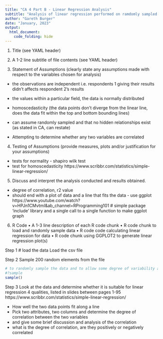 ```yaml
---
title: "CA 4 Part B - Linear Regression Analysis"
subtitle: "Analysis of linear regression performed on ramdomly sampled data from a pair of columns from a survey of gamer preferences"
author: "Gareth Burger"
date: "January, 2023"
output: 
  html_document:
    code_folding: hide
---
```



1. Title (see YAML header)

2. A 1-2 line subtitle of file contents (see YAML header)

3. Statement of Assumptions (clearly state any assumptions made with respect to the variables chosen
for analysis)
 - the observations are independent i.e. respondents 1 giving their results didn't affects respondent 2's results
 - the values within a particular field, the data is normally distributed
 - homoscedasticity (the data points don't diverge from the linear line, does the data fit within the top and bottom bounding lines)
 - can assume randomly sampled and that no hidden relationships exist (as stated in CA, can restate)


- Attempting to determine whether any two variables are correlated

4. Testing of Assumptions (provide measures, plots and/or justification for your assumptions)
 - tests for normality - shapiro wilk test
 - test for homoscedasticity
 https://www.scribbr.com/statistics/simple-linear-regression/

5. Discuss and interpret the analysis conducted and results obtained.
- degree of correlation, r2 value
- should end with a plot of data and a line that fits the data - use ggplot https://www.youtube.com/watch?v=HPJn1CMvtmI&ab_channel=RProgramming101
# simple package 'include' library and a single call to a single function to make ggplot graph

6. R Code
• A 1-3 line description of each R code chunk
• R code chunk to load and randomly sample data
• R code code calculating linear regression for data
• R code chunk using GGPLOT2 to generate linear regression plot(s)

Step 1
# load the data
Load the csv file

Step 2
Sample 200 random elements from the file
```r
# to randomly sample the data and to allow some degree of variability across results
#?sample
sample()
```

Step 3
Look at the data and determine whether it is suitable for linear regression
4 qualities, listed in slides between pages 1-95
https://www.scribbr.com/statistics/simple-linear-regression/

- How well the two data points fit along a line
- Pick two attributes, two columns and determine the degree of correlation between the two variables
- and give some brief discussion and analysis of the correlation
- what is the degree of correlation, are they positively or negatively correlated